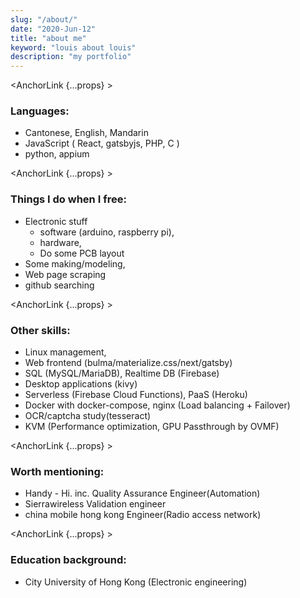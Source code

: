 ```yaml
---
slug: "/about/"
date: "2020-Jun-12"
title: "about me"
keyword: "louis about louis"
description: "my portfolio"
---
```


<AnchorLink {...props} ><h3>Languages:</h3></AnchorLink>

- Cantonese, English, Mandarin
- <NewWindowLink href="https://en.wikipedia.org/wiki/Javascript">JavaScript</NewWindowLink>
(
 <NewWindowLink href="https://reactjs.org/">React</NewWindowLink>,
 <NewWindowLink href="https://gatsbyjs.org/">gatsbyjs</NewWindowLink>,
 PHP, C
)
- <NewWindowLink href="https://www.python.org/">python</NewWindowLink>, <NewWindowLink href="http://appium.io/">appium</NewWindowLink>


<AnchorLink {...props} ><h3>Things I do when I free:</h3></AnchorLink>

- Electronic stuff
  - software (arduino, raspberry pi),
  - hardware,
  - <GithubLink repo_fullname="louiscklaw/kicad_library">Do some PCB layout</GithubLink>
- <NewWindowLink href="https://www.thingiverse.com/logickee/designs">Some making/modeling</NewWindowLink>,
- Web page scraping
- github searching

<AnchorLink {...props} ><h3>Other skills:</h3></AnchorLink>

- Linux management,
- Web frontend (bulma/materialize.css/next/gatsby)
- SQL (MySQL/MariaDB), Realtime DB (Firebase)
- Desktop applications (kivy)
- Serverless (Firebase Cloud Functions), PaaS (Heroku)
- Docker with docker-compose, nginx (Load balancing + Failover)
- OCR/captcha study(tesseract)
- KVM (Performance optimization, GPU Passthrough by OVMF)


<AnchorLink {...props} ><h3>Worth mentioning:</h3></AnchorLink>

- <NewWindowLink href="http://startupbeat.hkej.com/?p=35117">Handy - Hi. inc.</NewWindowLink> Quality Assurance Engineer(Automation)
- <NewWindowLink href="https://www.sierrawireless.com/">Sierrawireless</NewWindowLink> Validation engineer
- <NewWindowLink href="https://www.hk.chinamobile.com">china mobile hong kong</NewWindowLink> Engineer(Radio access network)


<AnchorLink {...props} ><h3>Education background:</h3></AnchorLink>

- City University of Hong Kong (<NewWindowLink href="https://www.ee.cityu.edu.hk/home/">Electronic engineering</NewWindowLink>)
